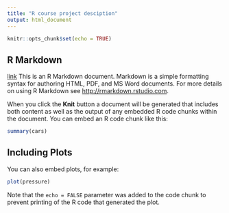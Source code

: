 ```yaml
---
title: "R course project desciption"
output: html_document
---
```


```r
knitr::opts_chunk$set(echo = TRUE)
```

## R Markdown

[link](https://mooc.helsinki.fi/mod/workshop/view.php?id=5599)
This is an R Markdown document. Markdown is a simple formatting syntax for authoring HTML, PDF, and MS Word documents. For more details on using R Markdown see <http://rmarkdown.rstudio.com>.

When you click the **Knit** button a document will be generated that includes both content as well as the output of any embedded R code chunks within the document. You can embed an R code chunk like this:

```r
summary(cars)
```

## Including Plots

You can also embed plots, for example:

```r
plot(pressure)
```

Note that the `echo = FALSE` parameter was added to the code chunk to prevent printing of the R code that generated the plot.
